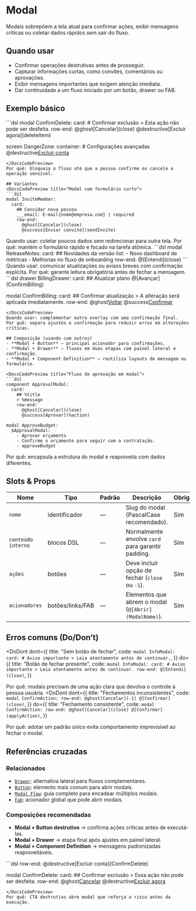 # Modal
Modais sobrepõem a tela atual para confirmar ações, exibir mensagens críticas ou coletar dados rápidos sem sair do fluxo.

## Quando usar
- Confirmar operações destrutivas antes de prosseguir.
- Capturar informações curtas, como convites, comentários ou aprovações.
- Exibir mensagens importantes que exigem atenção imediata.
- Dar continuidade a um fluxo iniciado por um botão, drawer ou FAB.

## Exemplo básico
<DocsCodePreview title="Modal de confirmação">
```dsl
modal ConfirmDelete:
  card:
    # Confirmar exclusão
    > Esta ação não pode ser desfeita.
    row-end:
      @ghost[Cancelar](close)
      @destructive[Excluir agora](deleteItem)

screen DangerZone:
  container:
    # Configurações avançadas
    @destructive[Excluir conta](ConfirmDelete)
```
</DocsCodePreview>
Por quê: bloqueia o fluxo até que a pessoa confirme ou cancele a operação sensível.

## Variantes
<DocsCodePreview title="Modal com formulário curto">
```dsl
modal InviteMember:
  card:
    ## Convidar nova pessoa
    ___email: E-mail{nome@empresa.com} | required
    row-end:
      @ghost[Cancelar](close)
      @success[Enviar convite](sendInvite)
```
</DocsCodePreview>
Quando usar: coletar poucos dados sem redirecionar para outra tela.
Por quê: mantém o formulário rápido e focado na tarefa atômica.

<DocsCodePreview title="Modal informativo">
```dsl
modal ReleaseNotes:
  card:
    ## Novidades da versão
    list:
      - Novo dashboard de métricas
      - Melhorias no fluxo de onboarding
    row-end:
      @[Entendi](close)
```
</DocsCodePreview>
Quando usar: comunicar atualizações ou avisos breves com confirmação explícita.
Por quê: garante leitura obrigatória antes de fechar a mensagem.

<DocsCodePreview title="Modal encadeado a um drawer">
```dsl
drawer BillingDrawer:
  card:
    ## Atualizar plano
    @[Avançar](ConfirmBilling)

modal ConfirmBilling:
  card:
    ## Confirmar atualização
    > A alteração será aplicada imediatamente.
    row-end:
      @ghost[Voltar](close)
      @success[Confirmar](applyBilling)
```
</DocsCodePreview>
Quando usar: complementar outro overlay com uma confirmação final.
Por quê: separa ajustes e confirmação para reduzir erros em alterações críticas.

## Composição (usando com outros)
- **Modal + Button** — principal acionador para confirmações.
- **Modal + Drawer** — fluxos em duas etapas com painel lateral e confirmação.
- **Modal + Component Definition** — reutiliza layouts de mensagem ou formulário.

<DocsCodePreview title="Fluxo de aprovação em modal">
```dsl
component ApprovalModal:
  card:
    ## %title
    > %message
    row-end:
      @ghost[Cancelar](close)
      @success[Aprovar](%action)

modal ApproveBudget:
  $ApprovalModal:
    - Aprovar orçamento
    - Confirme o orçamento para seguir com a contratação.
    - approveBudget
```
</DocsCodePreview>
Por quê: encapsula a estrutura do modal e reaproveita com dados diferentes.

## Slots & Props
| Nome | Tipo | Padrão | Descrição | Obrigatório |
| --- | --- | --- | --- | --- |
| `nome` | identificador | — | Slug do modal (PascalCase recomendado). | Sim |
| `conteúdo interno` | blocos DSL | — | Normalmente envolve `card` para garantir padding. | Sim |
| `ações` | botões | — | Deve incluir opção de fechar (`close` ou `-1`). | Sim |
| `acionadores` | botões/links/FAB | — | Elementos que abrem o modal (`@[Abrir](ModalName)`). | Sim |

## Erros comuns (Do/Don’t)
<DoDont
  dont={{
    title: "Sem botão de fechar",
    code: `
modal InfoModal:
  card:
    # Aviso importante
    > Leia atentamente antes de continuar.
    `,
  }}
  do={{
    title: "Botão de fechar presente",
    code: `
modal InfoModal:
  card:
    # Aviso importante
    > Leia atentamente antes de continuar.
    row-end:
      @[Entendi](close)
    `,
  }}
>
  Por quê: modais precisam de uma ação clara que devolva o controle à pessoa usuária.
</DoDont>
<DoDont
  dont={{
    title: "Fechamentos inconsistentes",
    code: `
modal ConfirmAction:
  row-end:
    @ghost[Cancelar](-1)
    @[Confirmar](close)
    `,
  }}
  do={{
    title: "Fechamento consistente",
    code: `
modal ConfirmAction:
  row-end:
    @ghost[Cancelar](close)
    @[Confirmar](applyAction)
    `,
  }}
>
  Por quê: adotar um padrão único evita comportamento imprevisível ao fechar o modal.
</DoDont>

## Referências cruzadas

### Relacionados
- [`Drawer`](./drawer): alternativa lateral para fluxos complementares.
- [`Button`](./button): elemento mais comum para abrir modais.
- [`Modal Flow`](./modal-flow): guia completo para encadear múltiplos modais.
- [`Fab`](./fab): acionador global que pode abrir modais.

### Composições recomendadas
- **Modal + Button destrutivo** → confirma ações críticas antes de executá-las.
- **Modal + Drawer** → etapa final após ajustes em painel lateral.
- **Modal + Component Definition** → mensagens padronizadas reaproveitáveis.

<DocsCodePreview title="Modal confirmado por botão destrutivo">
```dsl
row-end:
  @destructive[Excluir conta](ConfirmDelete)

modal ConfirmDelete:
  card:
    ## Confirmar exclusão
    > Essa ação não pode ser desfeita.
    row-end:
      @ghost[Cancelar](close)
      @destructive[Excluir agora](deleteTenant)
```
</DocsCodePreview>
Por quê: CTA destrutivo abre modal que reforça o risco antes da execução.
